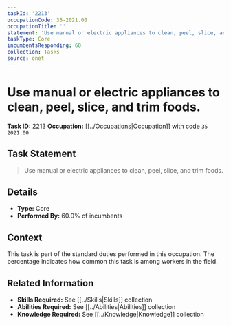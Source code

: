 ```yaml
---
taskId: '2213'
occupationCode: 35-2021.00
occupationTitle: ''
statement: 'Use manual or electric appliances to clean, peel, slice, and trim foods.'
taskType: Core
incumbentsResponding: 60
collection: Tasks
source: onet
---
```

# Use manual or electric appliances to clean, peel, slice, and trim foods.

**Task ID:** 2213
**Occupation:** [[../Occupations|Occupation]] with code `35-2021.00`

## Task Statement

> Use manual or electric appliances to clean, peel, slice, and trim foods.

## Details

- **Type:** Core
- **Performed By:** 60.0% of incumbents

## Context

This task is part of the standard duties performed in this occupation. The percentage indicates how common this task is among workers in the field.

## Related Information

- **Skills Required:** See [[../Skills|Skills]] collection
- **Abilities Required:** See [[../Abilities|Abilities]] collection
- **Knowledge Required:** See [[../Knowledge|Knowledge]] collection

